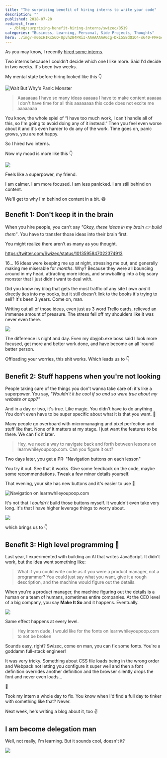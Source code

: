 ```yaml
---
title: "The surprising benefit of hiring interns to write your code"
description: ""
published: 2018-07-20
redirect_from:
  - /blog/surprising-benefit-hiring-interns/swizec/8519
categories: "Business, Learning, Personal, Side Projects, Thoughts"
hero: ./img/-m06IHIKx56Q-Upvh284PRiI-AAAAAAAAGcg-Dki558dQ1O4-s640-PM+Scare+2.png
---
```


As you may know, I recently [hired some interns](https://swizec.com/blog/hire-these-interns/swizec/8500).

Two interns because I couldn't decide which one I like more. Said I'd decide in two weeks. It's been two weeks.

My mental state before hiring looked like this 👇

![Wait But Why's Panic Monster](./img/-m06IHIKx56Q-Upvh284PRiI-AAAAAAAAGcg-Dki558dQ1O4-s640-PM+Scare+2.png)

> Aaaaaaaa I have so many ideas aaaaaa I have to make content aaaaaa I don't have time for all this aaaaaaaa this code does not excite me aaaaaaaa

You know, the whole spiel of “I have too much work, I can't handle all of this, so I'm going to avoid doing any of it instead.” Then you feel even worse about it and it's even harder to do any of the work. Time goes on, panic grows, you are not happy.

So I hired two interns.

Now my mood is more like this 👇

![](./img/media-26xBENWdka2DSvvag-giphy.gif)

Feels like a superpower, my friend.

I am calmer. I am more focused. I am less panicked. I am still behind on content.

We'll get to why I'm behind on content in a bit. 😅

## Benefit 1: Don't keep it in the brain

When you hire people, you can't say _"Okay, these ideas in my brain 👉 build them"_. You have to transfer those ideas into their brain first.

You might realize there aren't as many as you thought.

https://twitter.com/Swizec/status/1013595847022374913

16… 16 ideas were keeping me up at night, stressing me out, and generally making me miserable for _months_. Why? Because they were all bouncing around in my head, attracting more ideas, and snowballing into a big scary monster that I just didn't want to deal with.

Did you know my blog that gets the most traffic of any site I own _and_ it directly ties into my books, but it still doesn't link to the books it's trying to sell? It's been 3 years. Come on, man.

Writing out all of those ideas, even just as 3 word Trello cards, relieved an immense amount of pressure. The stress fell off my shoulders like it was never even there.

![](./img/media-YA6dmVW0gfIw8-giphy.gif)

The difference is night and day. Even my dayjob.exe boss said I look more focused, get more and better work done, and have become an all 'round better person.

Offloading your worries, this shit works. Which leads us to 👇

## Benefit 2: Stuff happens when you're not looking

People taking care of the things you don't wanna take care of: it's like a superpower. You say, _"Wouldn't it be cool if so and so were true about my website or app?"_

And in a day or two, it's true. Like magic. You didn't have to do anything. You don't even have to be super specific about what it is that you want. 🤨

Many people go overboard with micromanaging and pixel perfection and stuff like that. None of it matters at my stage. I just want the features to be there. We can fix it later.

> Hey, we need a way to navigate back and forth between lessons on learnwhileyoupoop.com. Can you figure it out?

Two days later, you get a PR: "Navigation buttons on each lesson"

You try it out. See that it works. Give some feedback on the code, maybe some recommendations. Tweak a few minor details yourself.

That evening, your site has new buttons and it's easier to use 🎉

![Navigation on learnwhileyoupoop.com](https://swizec.com/wp-content/uploads/2018/07/screenshot.png)

It's not that I _couldn't_ build those buttons myself. It wouldn't even take very long. It's that I have higher leverage things to worry about.

[![](https://swizec.com/wp-content/uploads/2018/07/0_gDit71HzP-KJ9JJT-1024x1022.png)](https://medium.com/@swizec/do-more-work-less-993867826355)

which brings us to 👇

## Benefit 3: High level programming 🤘

Last year, I experimented with building an AI that writes JavaScript. It didn't work, but the idea went something like:

> What if you could write code as if you were a product manager, not a programmer? You could just say what you want, give it a rough description, and the machine would figure out the details.

When you're a product manager, the machine figuring out the details is a human or a team of humans, sometimes entire companies. At the CEO level of a big company, you say **Make It So** and it happens. Eventually.

![](./img/media-bKnEnd65zqxfq-giphy.gif)

Same effect happens at every level.

> Hey intern dude, I would like for the fonts on learnwhileyoupoop.com to not be broken

Sounds easy, right? Swizec, come on man, you can fix some fonts. You're a goddamn full-stack engineer!

It was very tricky. Something about CSS file loads being in the wrong order and Webpack not letting you configure it super well and then a font definition overrides another definition and the browser silently drops the font and never even loads…

🤯

Took my intern a whole day to fix. You know when I'd find a full day to tinker with something like that? Never.

Next week, he's writing a blog about it, too ✌️

## I am become delegation man

Well, not really, I'm learning. But it sounds cool, doesn't it?

![](./img/media-3oEjHH2CAgweWX4qnS-giphy.gif)
